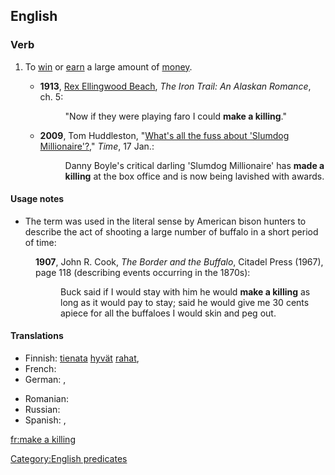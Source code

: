 ==English==

===Verb===
{{head|en|verb|head=[[make]] [[a]] [[killing]]}}

# {{idiomatic}} To [[win]] or [[earn]] a large amount of [[money]].
#* '''1913''', [[w:Rex Ellingwood Beach|Rex Ellingwood Beach]], ''The Iron Trail: An Alaskan Romance'', ch. 5:
#*: "Now if they were playing faro I could '''make a killing'''."
#* '''2009''', Tom Huddleston, "[http://www.timeout.com/film/chicago/features/show-feature/6652/whats-all-the-fuss-about-slumdog-millionaire.html?cpage=5&ccat=27 What's all the fuss about 'Slumdog Millionaire'?]," ''Time'', 17 Jan.:
#*: Danny Boyle's critical darling 'Slumdog Millionaire' has '''made a killing''' at the box office and is now being lavished with awards.

====Usage notes====
* The term was used in the literal sense by American bison hunters to describe the act of shooting a large number of buffalo in a short period of time:
: '''1907''', John R. Cook, ''The Border and the Buffalo'', Citadel Press (1967), page 118 (describing events occurring in the 1870s):
:: Buck said if I would stay with him he would '''make a killing''' as long as it would pay to stay; said he would give me 30 cents apiece for all the buffaloes I would skin and peg out.

====Translations====
{{trans-top|to win or earn a large amount of money}}
* Finnish: [[tienata]] [[hyvä|hyvät]] [[raha|rahat]], {{t-|fi|lyödä rahoiksi}}
* French: {{t+|fr|toucher le jackpot}}
* German: {{t-|de|den großen Reibach machen}}, {{t-|de|Reibach machen}}
{{trans-mid}}
* Romanian: {{t-|ro|a da lovitura}}
* Russian: {{t-|ru|грести деньги лопатой}}
* Spanish: {{t-|es|hacer su agosto}}, {{t-|es|hacerse la América}}
{{trans-bottom}}

[[Category:English predicates]]

[[fr:make a killing]]